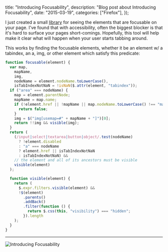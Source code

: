 
  title: "Introducing Focusability",
  description: "Blog post about Introducing Focusability",
  date: "2015-03-19",
  categories: ["Firefox"],
});

I just created a small [library](https://github.com/jasonLaster/Focusability) for seeing the elements that are focusable on your page. I've found that with accessibility, often the biggest blocker is that it's hard to surface your pages short-comings. Hopefully, this tool will help make it clear what will happen when your user starts tabbing around.

This works by finding the focusable elements, whether it be an element w/ a tabindex, an a, img, or other element which satisfy this predicate:

```js
function focusable(element) {
  var map,
    mapName,
    img,
    nodeName = element.nodeName.toLowerCase(),
    isTabIndexNotNaN = !isNaN($.attr(element, "tabindex"));
  if ("area" === nodeName) {
    map = element.parentNode;
    mapName = map.name;
    if (!element.href || !mapName || map.nodeName.toLowerCase() !== "map") {
      return false;
    }
    img = $("img[usemap=#" + mapName + "]")[0];
    return !!img && visible(img);
  }
  return (
    (/input|select|textarea|button|object/.test(nodeName)
      ? !element.disabled
      : "a" === nodeName
      ? element.href || isTabIndexNotNaN
      : isTabIndexNotNaN) &&
    // the element and all of its ancestors must be visible
    visible(element)
  );

  function visible(element) {
    return (
      $.expr.filters.visible(element) &&
      !$(element)
        .parents()
        .addBack()
        .filter(function () {
          return $.css(this, "visibility") === "hidden";
        }).length
    );
  }
}
```

---

<Image src={Focusability} alt="Introducing Focusability" />
